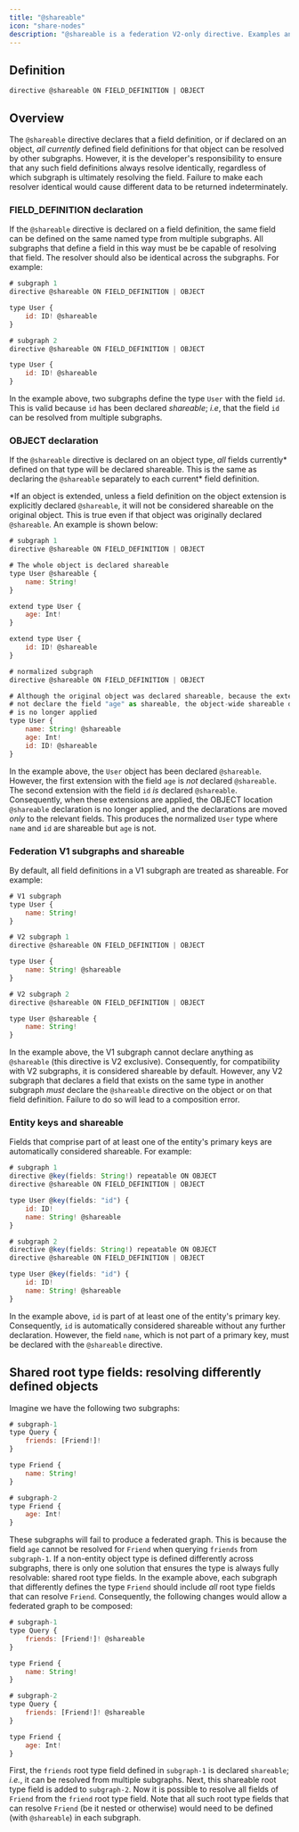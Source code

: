 ```yaml
---
title: "@shareable"
icon: "share-nodes"
description: "@shareable is a federation V2-only directive. Examples and usages are outlined herein."
---
```


## Definition

`directive @shareable ON FIELD_DEFINITION | OBJECT`

## Overview

The `@shareable` directive declares that a field definition, or if declared on an object, _all currently_ defined field definitions for that object can be resolved by other subgraphs. However, it is the developer's responsibility to ensure that any such field definitions always resolve identically, regardless of which subgraph is ultimately resolving the field. Failure to make each resolver identical would cause different data to be returned indeterminately.

### FIELD_DEFINITION declaration

If the `@shareable` directive is declared on a field definition, the same field can be defined on the same named type from multiple subgraphs. All subgraphs that define a field in this way must be be capable of resolving that field. The resolver should also be identical across the subgraphs. For example:

```js
# subgraph 1
directive @shareable ON FIELD_DEFINITION | OBJECT

type User {
    id: ID! @shareable
}

# subgraph 2
directive @shareable ON FIELD_DEFINITION | OBJECT

type User {
    id: ID! @shareable
}
```

In the example above, two subgraphs define the type `User` with the field `id`. This is valid because `id` has been declared _shareable_; _i.e_, that the field `id` can be resolved from multiple subgraphs.

### OBJECT declaration

If the `@shareable` directive is declared on an object type, _all_ fields currently\* defined on that type will be declared shareable. This is the same as declaring the `@shareable` separately to each current\* field definition. 

\*If an object is extended, unless a field definition on the object extension is explicitly declared `@shareable`, it will not be considered shareable on the original object. This is true even if that object was originally declared `@shareable`. An example is shown below:

```js
# subgraph 1
directive @shareable ON FIELD_DEFINITION | OBJECT

# The whole object is declared shareable
type User @shareable {
    name: String!
}

extend type User {
    age: Int!
}

extend type User {
    id: ID! @shareable
}

# normalized subgraph
directive @shareable ON FIELD_DEFINITION | OBJECT

# Although the original object was declared shareable, because the extension does
# not declare the field "age" as shareable, the object-wide shareable directive
# is no longer applied
type User {
    name: String! @shareable
    age: Int!
    id: ID! @shareable
}
```

In the example above, the `User` object has been declared `@shareable`. However, the first extension with the field `age` is _not_ declared `@shareable`. The second extension with the field `id` _is_ declared `@shareable`. Consequently, when these extensions are applied, the OBJECT location `@shareable` declaration is no longer applied, and the declarations are moved _only_ to the relevant fields. This produces the normalized `User` type where `name` and `id` are shareable but `age` is not.

### Federation V1 subgraphs and shareable

By default, all field definitions in a V1 subgraph are treated as shareable. For example:

```js
# V1 subgraph
type User {
    name: String!
}

# V2 subgraph 1
directive @shareable ON FIELD_DEFINITION | OBJECT

type User {
    name: String! @shareable
}

# V2 subgraph 2
directive @shareable ON FIELD_DEFINITION | OBJECT

type User @shareable {
    name: String!
}
```

In the example above, the V1 subgraph cannot declare anything as `@shareable` (this directive is V2 exclusive). Consequently, for compatibility with V2 subgraphs, it is considered shareable by default. However, any V2 subgraph that declares a field that exists on the same type in another subgraph _must_ declare the `@shareable` directive on the object or on that field definition. Failure to do so will lead to a composition error.

### Entity keys and shareable

Fields that comprise part of at least one of the entity's primary keys are automatically considered shareable. For example:

```js
# subgraph 1
directive @key(fields: String!) repeatable ON OBJECT
directive @shareable ON FIELD_DEFINITION | OBJECT

type User @key(fields: "id") {
    id: ID!
    name: String! @shareable
}

# subgraph 2
directive @key(fields: String!) repeatable ON OBJECT
directive @shareable ON FIELD_DEFINITION | OBJECT

type User @key(fields: "id") {
    id: ID!
    name: String! @shareable
}
```

In the example above, `id` is part of at least one of the entity's primary key. Consequently, `id` is automatically considered shareable without any further declaration. However, the field `name`, which is not part of a primary key, must be declared with the `@shareable` directive.

## Shared root type fields: resolving differently defined objects

Imagine we have the following two subgraphs:

```js
# subgraph-1
type Query {
    friends: [Friend!]!
}

type Friend {
    name: String!
}
```

```js
# subgraph-2
type Friend {
    age: Int!
}
```

These subgraphs will fail to produce a federated graph. This is because the field `age` cannot be resolved for `Friend` when querying `friends` from `subgraph-1`. If a non-entity object type is defined differently across subgraphs, there is only one solution that ensures the type is always fully resolvable: shared root type fields. In the example above, each subgraph that differently defines the type `Friend` should include _all_ root type fields that can resolve `Friend`. Consequently, the following changes would allow a federated graph to be composed:

```js
# subgraph-1
type Query {
    friends: [Friend!]! @shareable
}

type Friend {
    name: String!
}
```

```js
# subgraph-2
type Query {
    friends: [Friend!]! @shareable
}

type Friend {
    age: Int!
}
```

First, the `friends` root type field defined in `subgraph-1` is declared `shareable`; _i.e._, it can be resolved from multiple subgraphs. Next, this shareable root type field is added to `subgraph-2`. Now it is possible to resolve all fields of `Friend` from the `friend` root type field. Note that all such root type fields that can resolve `Friend` (be it nested or otherwise) would need to be defined (with `@shareable`) in each subgraph.
